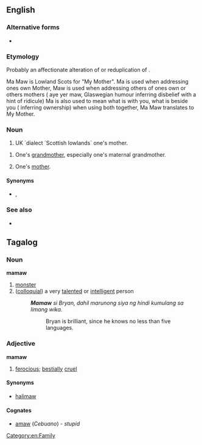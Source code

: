 ==English==

===Alternative forms===
* {{l|en|mammaw}}

===Etymology===
Probably an affectionate alteration of {{m|en|mama}} or reduplication of {{m|maw||mother}}.

Ma Maw  is Lowland Scots for "My Mother".  Ma is used when addressing ones own Mother, Maw is used when addressing others of ones own or others mothers ( aye yer maw, Glaswegian humour inferring disbelief with a hint of ridicule)
Ma is also used to mean what is with you, what is beside you ( inferring ownership) when using both together,  Ma Maw translates to My Mother.

===Noun===
{{en-noun}}
# UK `dialect `Scottish lowlands` one's mother.

# {{lb|en|US|dialect|Southern US}} One's [[grandmother]], especially one's maternal grandmother.
# {{lb|en|US|dialect|Southern US|less commonly}} One's [[mother]].

====Synonyms====
* {{l|en|meemaw}}, {{l|en|memaw}}

===See also===
* {{l|en|papaw}}

== Tagalog ==

=== Noun ===
'''mamaw'''

# [[monster]]
# ([[Appendix:Glossary#colloquial|colloquial]]) a very [[talented]] or [[intelligent]] person
#: '''''Mamaw''' si Bryan, dahil marunong siya ng hindi kumulang sa limang wika.''
#:: Bryan is brilliant, since he knows no less than five languages.

=== Adjective ===
'''mamaw'''

# [[ferocious]]; [[bestially]] [[cruel]]

==== Synonyms ====

* [[halimaw#Tagalog|halimaw]]

==== Cognates ====

* [[amaw]] (''Cebuano'') - ''stupid''

[[Category:en:Family]]